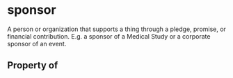 # sponsor

A person or organization that supports a thing through a pledge, promise, or financial contribution. E.g. a sponsor of a Medical Study or a corporate sponsor of an event.

## Property of



